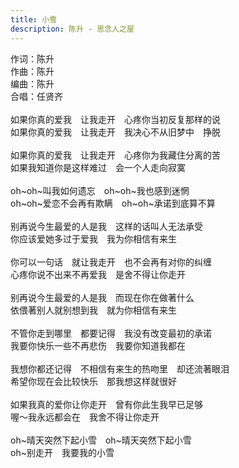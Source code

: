 ```yaml
---
title: 小雪
description: 陈升 - 思念人之屋
---
```


作词：陈升<br />作曲：陈升<br />编曲：陈升<br />合唱：任贤齐<br /><br />如果你真的爱我　让我走开　心疼你当初反复那样的说<br />如果你真的爱我　让我走开　我决心不从旧梦中　挣脱<br /><br />如果你真的爱我　让我走开　心疼你为我藏住分离的苦<br />如果我知道你是这样难过　会一个人走向寂寞<br /><br />oh~oh~叫我如何遗忘　oh~oh~我也感到迷惘<br />oh~oh~爱恋不会再有欺瞒　oh~oh~承诺到底算不算<br /><br />别再说今生最爱的人是我　这样的话叫人无法承受<br />你应该爱她多过于爱我　我为你相信有来生<br /><br />你可以一句话　就让我走开　也不会再有对你的纠缠<br />心疼你说不出来不再爱我　是舍不得让你走开<br /><br />别再说今生最爱的人是我　而现在你在做著什么<br />依偎著别人就别想到我　就为你相信有来生<br /><br />不管你走到哪里　都要记得　我没有改变最初的承诺<br />我要你快乐一些不再悲伤　我要你知道我都在<br /><br />我想你都还记得　不相信有来生的热吻里　却还流著眼泪<br />希望你现在会比较快乐　那我想这样就很好<br /><br />如果我真的爱你让你走开　曾有你此生我早已足够<br />喔～我永远都会在　我舍不得让你走开<br /><br />oh~晴天突然下起小雪　oh~晴天突然下起小雪<br />oh~别走开　我要我的小雪